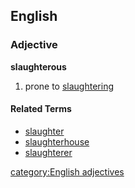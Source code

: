 ==English==
===Adjective===
'''slaughterous'''
#prone to [[slaughtering]]

====Related Terms====
*[[slaughter]]
*[[slaughterhouse]]
*[[slaughterer]]

[[category:English adjectives]]